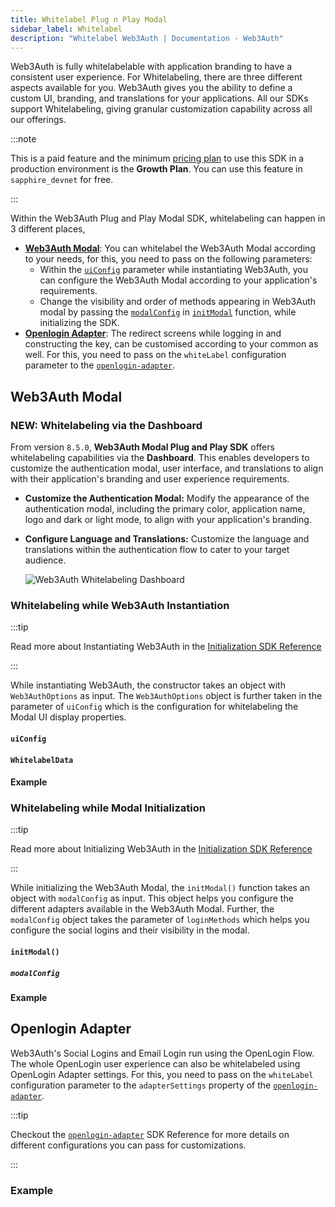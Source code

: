 ```yaml
---
title: Whitelabel Plug n Play Modal
sidebar_label: Whitelabel
description: "Whitelabel Web3Auth | Documentation - Web3Auth"
---
```



Web3Auth is fully whitelabelable with application branding to have a consistent user experience. For
Whitelabeling, there are three different aspects available for you. Web3Auth gives you the ability
to define a custom UI, branding, and translations for your applications. All our SDKs support
Whitelabeling, giving granular customization capability across all our offerings.

:::note

This is a paid feature and the minimum [pricing plan](https://web3auth.io/pricing.html) to use this
SDK in a production environment is the **Growth Plan**. You can use this feature in
`sapphire_devnet` for free.

:::

Within the Web3Auth Plug and Play Modal SDK, whitelabeling can happen in 3 different places,

- [**Web3Auth Modal**](#web3auth-modal): You can whitelabel the Web3Auth Modal according to your
  needs, for this, you need to pass on the following parameters:
  - Within the [`uiConfig`](#uiconfig) parameter while instantiating Web3Auth, you can configure the
    Web3Auth Modal according to your application's requirements.
  - Change the visibility and order of methods appearing in Web3Auth modal by passing the
    [`modalConfig`](#modalconfig) in [`initModal`](#initmodal) function, while initializing the SDK.
- [**Openlogin Adapter**](#openlogin-adapter): The redirect screens while logging in and
  constructing the key, can be customised according to your common as well. For this, you need to
  pass on the `whiteLabel` configuration parameter to the
  [`openlogin-adapter`](/sdk/pnp/web/adapters/auth).

## Web3Auth Modal

### NEW: Whitelabeling via the Dashboard

From version `8.5.0`, **Web3Auth Modal Plug and Play SDK** offers whitelabeling capabilities via the
**Dashboard**. This enables developers to customize the authentication modal, user interface, and
translations to align with their application's branding and user experience requirements.

- **Customize the Authentication Modal:** Modify the appearance of the authentication modal,
  including the primary color, application name, logo and dark or light mode, to align with your
  application's branding.
- **Configure Language and Translations:** Customize the language and translations within the
  authentication flow to cater to your target audience.

  ![Web3Auth Whitelabeling Dashboard](/images/whitelabel/whitelabel-dashboard.gif)

### Whitelabeling while Web3Auth Instantiation

:::tip

Read more about Instantiating Web3Auth in the
[Initialization SDK Reference](/sdk/pnp/web/modal/initialize#instantiating-web3auth)

:::

While instantiating Web3Auth, the constructor takes an object with `Web3AuthOptions` as input. The
`Web3AuthOptions` object is further taken in the parameter of `uiConfig` which is the configuration
for whitelabeling the Modal UI display properties.

#### `uiConfig`

<UIConfig />

#### `WhitelabelData`

<OpenloginWhiteLabelConfig />

#### Example

<UIConfigWhitelabelExample />

### Whitelabeling while Modal Initialization

:::tip

Read more about Initializing Web3Auth in the
[Initialization SDK Reference](/sdk/pnp/web/modal/initialize#initializing-modal)

:::

While initializing the Web3Auth Modal, the `initModal()` function takes an object with `modalConfig`
as input. This object helps you configure the different adapters available in the Web3Auth Modal.
Further, the `modalConfig` object takes the parameter of `loginMethods` which helps you configure
the social logins and their visibility in the modal.

#### `initModal()`

##### `modalConfig`

<ModalConfig />

#### Example

<InitModalConfigExample />

## Openlogin Adapter

Web3Auth's Social Logins and Email Login run using the OpenLogin Flow. The whole OpenLogin user
experience can also be whitelabeled using OpenLogin Adapter settings. For this, you need to pass on
the `whiteLabel` configuration parameter to the `adapterSettings` property of the
[`openlogin-adapter`](/sdk/pnp/web/adapters/auth).

:::tip

Checkout the [`openlogin-adapter`](/sdk/pnp/web/adapters/auth) SDK Reference for more details on
different configurations you can pass for customizations.

:::

<OpenloginWhiteLabelConfig />
<WhiteLabelShowcase />

### Example

<OpenloginWhiteLabelExample />
